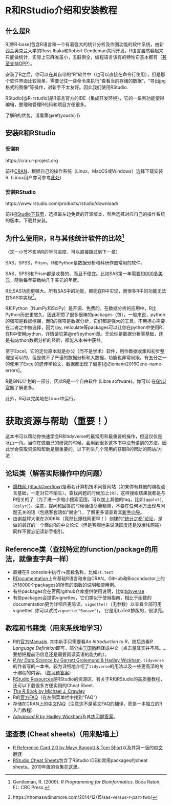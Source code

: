 # R和RStudio介绍和安装教程 {#ch1}

## 什么是R

R[@R-base]包含R语言和一个有着强大的统计分析及作图功能的软件系统，由新西兰奥克兰大学的Ross Ihaka和Robert Gentleman共同开发。R语言虽然看起来只能做统计，实际上它麻雀虽小，五脏俱全，编程语言该有的特性它基本都有（[甚至支持OPP](https://adv-r.hadley.nz/oo.html)）。

安装了R之后，你可以在其自带的“R”软件中（也可以直接在命令行使用），但是那个软件界面比较简单，需要记住一些命令来执行“查看当前存储的数据”，“导出jpg格式的图像”等操作，对新手不太友好。因此我们使用RStudio. 

RStudio[@R-rstudio]是R语言官方的IDE（集成开发环境），它的一系列功能使得编辑，整理和管理R代码和项目方便很多。

了解R的优势，请看第\@ref(youshi)节

## 安装R和RStudio

### 安装R

https://cran.r-project.org

前往[CRAN](https://cran.r-project.org)，根据自己的操作系统（Linux，MacOS或Windows）选择下载安装R. (Linux用户亦可参考[此处](https://blog.zenggyu.com/en/post/2018-01-29/installing-r-r-packages-e-g-tidyverse-and-rstudio-on-ubuntu-linux/))

### 安装RStudio

https://www.rstudio.com/products/rstudio/download/

前往[RStudio下载页](https://www.rstudio.com/products/rstudio/download/)，选择最左边免费的开源版本，然后选择对应自己的操作系统的版本，下载并安装。

## 为什么使用R，R与其他统计软件的比较[^0] {#youshi}

（这一小节不影响R的学习进度，可以直接跳过到下一章）

SAS，SPSS，Prism，R和Python是数据分析和科研作图常用的软件。

SAS，SPSS和Prism都是收费的，而且不便宜。比如SAS第一年需要[10000多美元](http://www.sas.com/store/products-solutions/cSoftware-p1.html)，随后每年要缴纳几千美元的年费。

R比SAS功能更强大。所有SAS中的功能，都能在R中实现，而很多R中的功能无法在SAS中实现[^1]。

R和Python（NumPy和SciPy）是开源、免费的。在数据分析的应用中，R比Python历史更悠久，因此积攒了很多很棒的packages（包）。一般来说，python的强项是数据挖掘，而R的强项是数据分析，它们都是强大的工具。不用担心需要在二者之中做选择，因为rpy, reticulate等packages可以让你在python中使用R，在R中使用python，详情请见第\@ref(python)章。无论你是数据分析零基础，还是有python数据分析的经验，都能从本书中获益。

至于Excel，它的定位原本就是办公（而不是学术）软件，用作数据收集和初步整理是可以的，但是做不了严谨的数据分析和大数据，功能也非常局限。有五分之一的使用了Excel的遗传学论文，数据都出现了偏差[@Ziemann2016Gene-name-errors]。


R是GNU计划的一部分，因此R是一个自由软件 (Libre software)。你可以 在[GNU官网](https://www.gnu.org/philosophy/free-sw.zh-cn.html)了解更多。

此外，R可以完美地在Linux中运行。

[^0]: Gentleman, R. (2009). *R Programming for Bioinformatics*. Boca Raton, FL: CRC Press.
[^1]: https://thomaswdinsmore.com/2014/12/15/sas-versus-r-part-two/
[^Excel]: Ziemann, M., Eren, Y., & El-Osta, A. (2016). Gene name errors are widespread in the scientific literature. Genome Biology, 17(1), 177. Retrieved from https://doi.org/10.1186/s13059-016-1044-7. doi:10.1186/s13059-016-1044-7

# 获取资源与帮助（重要！）

这本书可以帮助你快速学会R和tidyverse的最常用和最重要的操作，但这仅仅是冰山一角。当你在做自己的研究的时候，会用到很多这本书中没有讲到的方法，因此学会获取资源和帮助是很重要的。以下列举几个常用的获取R的帮助的网站/方法：

## 论坛类（解答实际操作中的问题）

- [爆栈网 (StackOverflow)](https://stackoverflow.com)是著名计算机技术问答网站（如果你有其他的编程语言基础，一定对它不陌生）。查找问题的时候加上`[R]`，这样搜索结果就都是与R相关的了（为了进一步缩小搜索范围，可以加上其他的tag，比如`[ggplot]`, `[dplyr]`)。注意，提问和回答的时候话语尽量精简，不要在任何地方出现与问题无关的话（包括客套话如“谢谢”），了解更多请查看其[新手向导](https://stackoverflow.com/tour)。
- 由谢益辉大佬在2006年（竟然比爆栈网更早！）创建的[“统计之都”论坛](https://d.cosx.org)，是做的最好的一个面向R的中文论坛（但是客观地来说活跃度还是没爆栈网高）同样不要忘记读新手指引。

## Reference类（查找特定的function/package的用法，就像查字典一样）

- 直接在R console中执行`?`+函数名称，比如`?t.test`
- [RDocumentation](https://www.rdocumentation.org)上有基础R语言和来自CRAN，GitHub和Bioconductor上的近18000个packages的所有的函数的说明和使用例。
- 有些packages会在官网/github仓库提供使用说明，比如[tidyverse](https://www.tidyverse.org)
- 有些packages会提供vignettes，它们类似于使用指南，相比于函数的documentation更为详细且更易读。`vignette()`（无参数）以查看全部可用vignettes. 你可以试试`vignette("Sweave")`， 它是用LaTeX排版的，很漂亮。

## 教程和书籍类（用来系统地学习）

- R的[官方Manuals](https://cran.r-project.org/manuals.html).
其中新手只需要看*An Introduction to R*，随后选看*R Language Definition*即可。部分由[丁国徽](https://github.com/dingguohui)翻译成中文（点击量其实并不高……要想把握前沿信息还是需要阅读英语的能力的）。
- [*R for Data Science* by Garrett Grolemund & Hadley Wickham](https://r4ds.had.co.nz). `tidyverse`的作者写的一本书，较为详细地介绍了`tidyverse`的用法以及一些更高深的关于编程的内容。（[练习题答案](https://jrnold.github.io/r4ds-exercise-solutions/)）
- [RStudio Resources](https://resources.rstudio.com)是RStudio的资源区，有关于R和RStudio的高质量教程，还可以下载很多方便实用的Cheat Sheet. 
- [*The R Book* by Michael J. Crawley](https://github.com/TianyiShi2001/R-Tutorial-Resorces/blob/master/资源/书籍/TheRBook.pdf)
- R的[官方FAQ](https://cran.r-project.org)（在左侧菜单栏中找到“FAQ”）
- 存储在CRAN上的[中文FAQ](https://cran.r-project.org/doc/contrib/Liu-FAQ.pdf)（注意这不是英文FAQ的翻译，而是一本独立的R入门教程）
- [*Advanced* R by Hadley Wickham](https://adv-r.hadley.nz/index.html)及其[练习题答案](https://advanced-r-solutions.rbind.io)。

## 速查表 (Cheat sheets)（用来贴墙上）

- [R Reference Card 2.0 by Mayy Baggott & Tom Short](https://cran.r-project.org/doc/contrib/Baggott-refcard-v2.pdf)以及其第一版的[中文翻译](https://cran.r-project.org/doc/contrib/Liu-R-refcard.pdf)
- [RStudio Cheat Sheets](https://www.rstudio.com/resources/cheatsheets/)包含了RStudio IDE和常用packages的cheat sheets。2019年版的合集[在这里](https://www.rstudio.com/wp-content/uploads/2019/01/Cheatsheets_2019.pdf)。

